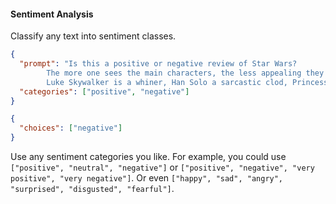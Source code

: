 #### Sentiment Analysis
Classify any text into sentiment classes. 

```json
{
  "prompt": "Is this a positive or negative review of Star Wars?
		The more one sees the main characters, the less appealing they become.
		Luke Skywalker is a whiner, Han Solo a sarcastic clod, Princess Leia a nag, and C-3PO just a drone.",
  "categories": ["positive", "negative"]
}
```
```json
{
  "choices": ["negative"]
}
```

Use any sentiment categories you like. For example, you could use `["positive", "neutral", "negative"]` or `["positive", "negative", "very positive", "very negative"]`. Or even `["happy", "sad", "angry", "surprised", "disgusted", "fearful"]`.